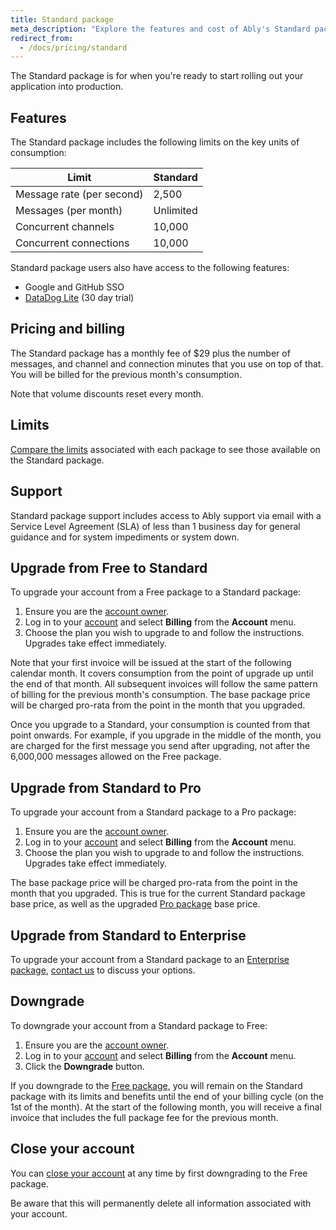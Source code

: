 ```yaml
---
title: Standard package
meta_description: "Explore the features and cost of Ably's Standard package."
redirect_from:
  - /docs/pricing/standard
---
```


The Standard package is for when you're ready to start rolling out your application into production.

## Features <a id="features"/>

The Standard package includes the following limits on the key units of consumption:

| Limit | Standard |
| ----- | -------- |
| Message rate (per second) | 2,500 |
| Messages (per month) | Unlimited |
| Concurrent channels | 10,000 |
| Concurrent connections | 10,000 |

Standard package users also have access to the following features:

* Google and GitHub SSO
* [DataDog Lite](/docs/integrations/streaming/datadog#lite) (30 day trial)

## Pricing and billing <a id="pricing"/>

The Standard package has a monthly fee of $29 plus the number of messages, and channel and connection minutes that you use on top of that. You will be billed for the previous month's consumption.

Note that volume discounts reset every month.

## Limits <a id="limits"/>

[Compare the limits](/docs/platform/pricing/limits) associated with each package to see those available on the Standard package.

## Support <a id="support"/>

Standard package support includes access to Ably support via email with a Service Level Agreement (SLA) of less than 1 business day for general guidance and for system impediments or system down.

## Upgrade from Free to Standard <a id="free-standard"/>

To upgrade your account from a Free package to a Standard package:

1. Ensure you are the [account owner](/docs/platform/account/users).
2. Log in to your [account](https://ably.com/login) and select **Billing** from the **Account** menu.
3. Choose the plan you wish to upgrade to and follow the instructions. Upgrades take effect immediately.

Note that your first invoice will be issued at the start of the following calendar month. It covers consumption from the point of upgrade up until the end of that month. All subsequent invoices will follow the same pattern of billing for the previous month's consumption. The base package price will be charged pro-rata from the point in the month that you upgraded.

Once you upgrade to a Standard, your consumption is counted from that point onwards. For example, if you upgrade in the middle of the month, you are charged for the first message you send after upgrading, not after the 6,000,000 messages allowed on the Free package.

## Upgrade from Standard to Pro <a id="standard-pro"/>

To upgrade your account from a Standard package to a Pro package:

1. Ensure you are the [account owner](/docs/platform/account/users).
2. Log in to your [account](https://ably.com/login) and select **Billing** from the **Account** menu.
3. Choose the plan you wish to upgrade to and follow the instructions. Upgrades take effect immediately.

The base package price will be charged pro-rata from the point in the month that you upgraded. This is true for the current Standard package base price, as well as the upgraded [Pro package](/docs/platform/pricing/pro) base price.

## Upgrade from Standard to Enterprise <a id="standard-enterprise"/>

To upgrade your account from a Standard package to an [Enterprise package](/docs/platform/pricing/enterprise), [contact us](https://ably.com/contact?cta=enterprise_package) to discuss your options.

## Downgrade <a id="downgrade"/>

To downgrade your account from a Standard package to Free:

1. Ensure you are the [account owner](/docs/platform/account/users).
2. Log in to your [account](https://ably.com/login) and select **Billing** from the **Account** menu.
3. Click the **Downgrade** button.

If you downgrade to the [Free package](/docs/platform/pricing/free), you will remain on the Standard package with its limits and benefits until the end of your billing cycle (on the 1st of the month). At the start of the following month, you will receive a final invoice that includes the full package fee for the previous month.

## Close your account <a id="close"/>

You can [close your account](/docs/platform/account/users#close) at any time by first downgrading to the Free package.

<Aside data-type='note'>
Be aware that this will permanently delete all information associated with your account.
</Aside>
